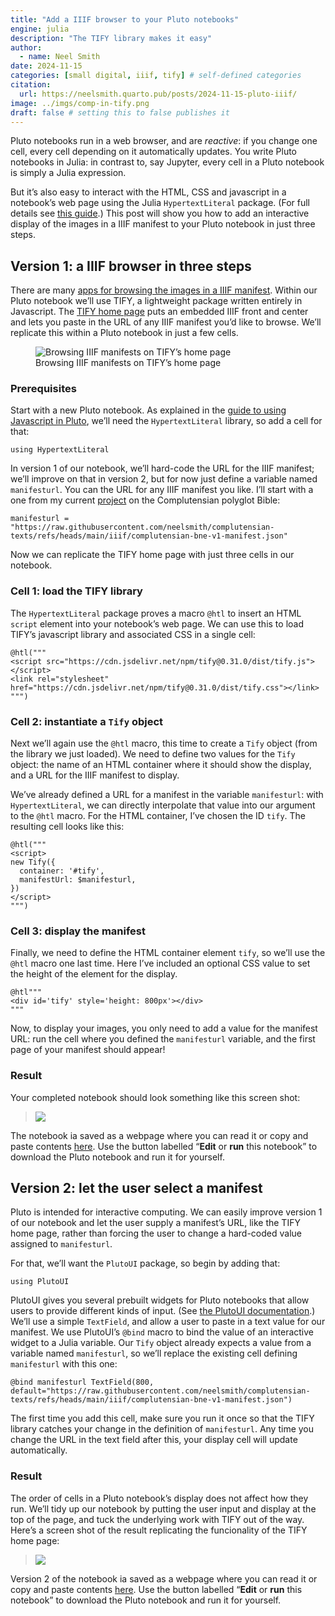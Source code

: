 ```yaml
---
title: "Add a IIIF browser to your Pluto notebooks"
engine: julia
description: "The TIFY library makes it easy"
author:
  - name: Neel Smith
date: 2024-11-15
categories: [small digital, iiif, tify] # self-defined categories
citation: 
  url: https://neelsmith.quarto.pub/posts/2024-11-15-pluto-iiif/ 
image: ../imgs/comp-in-tify.png
draft: false # setting this to false publishes it
---
```


Pluto notebooks run in a web browser, and are *reactive*: if you change one cell, every cell depending on it automatically updates. You write Pluto notebooks in Julia: in contrast to, say Jupyter, every cell in a Pluto notebook is simply a Julia expression. 

But it's also easy to interact with the HTML, CSS and javascript in a notebook's web page using the Julia `HypertextLiteral` package. (For full details see [this guide](https://featured.plutojl.org/web/javascript).) This post will show you how to add  an interactive display of the images in a IIIF manifest to your Pluto notebook in just three steps.



## Version 1: a IIIF browser in three steps

There are many [apps for browsing the images in a IIIF manifest](https://iiif.io/get-started/iiif-viewers/). Within our Pluto notebook we'll use TIFY, a lightweight package written entirely in Javascript.  The [TIFY home page](https://tify.rocks) puts an embedded IIIF front and center and lets you paste in the URL of any IIIF manifest you'd like to browse.  We'll replicate this within a Pluto notebook in just a few cells.


![Browsing IIIF manifests on TIFY's home page](./tify-home.png)



### Prerequisites

Start with a new Pluto notebook. As explained in the [guide to using Javascript in Pluto](https://featured.plutojl.org/web/javascript), we'll need the `HypertextLiteral` library, so add a cell for that:

```
using HypertextLiteral
```

In version 1 of our notebook, we'll hard-code the URL for the IIIF manifest; we'll improve on that in version 2, but for now just define a variable named `manifesturl`. You can the URL for any IIIF manifest you like. I'll start with a one from my current [project](https://neelsmith.quarto.pub/digitalcomplutensian/) on the Complutensian polyglot Bible:


```
manifesturl = "https://raw.githubusercontent.com/neelsmith/complutensian-texts/refs/heads/main/iiif/complutensian-bne-v1-manifest.json"
```

Now we can replicate the TIFY home page with just three cells in our notebook.


### Cell 1: load the TIFY library


The `HypertextLiteral` package proves a macro `@htl` to insert an HTML `script` element into your notebook's web page. We can use this to load TIFY's javascript library and associated CSS in a single cell:

```
@htl("""
<script src="https://cdn.jsdelivr.net/npm/tify@0.31.0/dist/tify.js"></script>
<link rel="stylesheet" href="https://cdn.jsdelivr.net/npm/tify@0.31.0/dist/tify.css"></link>
""")
```


### Cell 2: instantiate a `Tify` object

Next we'll again use the `@htl` macro, this time to create a `Tify` object (from the library we just loaded). We need to define two values for the `Tify` object: the name of an HTML container where it should show the display, and a URL for the IIIF manifest to display.

We've already defined a URL for a manifest in the variable `manifesturl`: with `HypertextLiteral`, we can directly interpolate that value into our argument to the `@htl`  macro. For the HTML container, I've chosen the ID `tify`. The resulting cell looks like this:


```
@htl("""
<script>
new Tify({
  container: '#tify',
  manifestUrl: $manifesturl,
})
</script>
""")
```


### Cell 3: display the manifest

Finally, we need to define the HTML container element  `tify`, so we'll use the `@htl` macro one last time. Here I've included an optional CSS value to set the height of the element for the display.

```
@htl"""
<div id='tify' style='height: 800px'></div>
"""
```

Now, to display your images, you only need to add a value for the manifest URL: run the cell where you defined the `manifesturl` variable, and the first page of your manifest should appear!


### Result

Your completed notebook should look something like this screen shot:

> ![](./IIIF-in-Pluto-v1.png)



The notebook ia saved as a webpage where you can read it or copy and paste contents [here](./IIIF-in-Pluto-v1.html). Use the button labelled "**Edit** or **run** this notebook" to download the Pluto notebook and run it for yourself.




## Version 2: let the user select a manifest

Pluto is intended for interactive computing. We can easily improve version 1 of our notebook and let the user supply a manifest's URL, like the TIFY home page, rather than forcing the user to change a hard-coded value assigned to `manifesturl`.

For that, we'll want the `PlutoUI` package, so begin by adding that:

```
using PlutoUI
```

PlutoUI gives you several prebuilt widgets for Pluto notebooks that allow users to provide different kinds of input.  (See [the PlutoUI documentation](
https://featured.plutojl.org/basic/plutoui.jl).)
We'll use a simple `TextField`, and allow  a user to paste in a text value for our manifest. We use PlutoUI's `@bind` macro to bind the value of an interactive widget to a Julia variable.  Our `Tify` object already expects a value from a variable named `manifesturl`, so we'll replace the existing cell defining `manifesturl` with this one:

```
@bind manifesturl TextField(800, default="https://raw.githubusercontent.com/neelsmith/complutensian-texts/refs/heads/main/iiif/complutensian-bne-v1-manifest.json")
```

:::{.callout-tip title="Changing URLs dynamically"}
The first time you add this cell, make sure you run it once so that the TIFY library catches your change in the definition of `manifesturl`. Any time you change the URL in the text field after this, your display cell will update automatically.
:::




### Result



The order of cells in a Pluto notebook's display does not affect how they run. We'll tidy up our notebook by putting the user input and display at the top of the page, and tuck the underlying work with TIFY out of the way. Here's a screen shot of the result replicating the funcionality of the TIFY home page:

> ![](./IIIF-in-Pluto-v2.png)


Version 2 of the notebook ia saved as a webpage where you can read it or copy and paste contents [here](./IIIF-in-Pluto-v2.html). Use the button labelled "**Edit** or **run** this notebook" to download the Pluto notebook and run it for yourself.